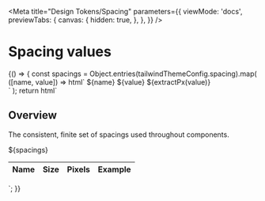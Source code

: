 

<Meta
  title="Design Tokens/Spacing"
  parameters={{
    viewMode: 'docs',
    previewTabs: {
      canvas: {
        hidden: true,
      },
    },
  }}
/>

# Spacing values

<Story name="Spacing">
  {() => {
    const spacings = Object.entries(tailwindThemeConfig.spacing).map(
      ([name, value]) => html`
        <tr>
          <td class="py-2 text-center border-b border-demo-lightGray">
            ${name}
          </td>
          <td class="py-2 text-center border-b border-demo-lightGray">
            ${value}
          </td>
          <td class="py-2 text-center border-b border-demo-lightGray">
            ${extractPx(value)}
          </td>
          <td class="py-2 text-center border-b border-demo-lightGray">
            <div class="rounded h-6 bg-demo-darkGray w-${name}"></div>
          </td>
        </tr>
      `
    );
    return html`
      <div class="prose">
        <h2 class="group flex whitespace-pre-wrap mb-0" id="overview">
          <span class="sr-only">Overview</span>
        </h2>
        <p>
          The consistent, finite set of spacings used throughout components.
        </p>
        <div class="mt-10"></div>
      </div>
      <table
        class="w-full rounded-sm table-auto shadow-lg bg-demo-darkGray overflow-hidden"
      >
        <thead class="text-xl font-display">
          <tr class="border-neutral-gray-100 bg-demo-lightGray">
            <th scope="col" class="p-3 font-semibold text-neutral-black">
              Name
            </th>
            <th scope="col" class="p-3 font-semibold text-neutral-black">
              Size
            </th>
            <th scope="col" class="p-3 font-semibold text-neutral-black">
              Pixels
            </th>
            <th scope="col" class="p-3 font-semibold text-neutral-black">
              Example
            </th>
          </tr>
        </thead>
        <tbody class="font-body bg-demo-white">
          ${spacings}
        </tbody>
      </table>
    `;
  }}
</Story>
